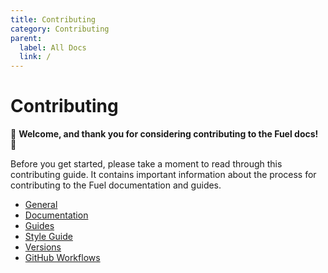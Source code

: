 ```yaml
---
title: Contributing
category: Contributing
parent:
  label: All Docs
  link: /
---
```


# Contributing

🌟 **Welcome, and thank you for considering contributing to the Fuel docs!** 🌟

Before you get started, please take a moment to read through this contributing guide.
It contains important information about the process for contributing to the Fuel documentation and guides.

- [General](/docs/contributing/general)
- [Documentation](/docs/contributing/documentation)
- [Guides](/docs/contributing/guides)
- [Style Guide](/docs/contributing/style-guide)
- [Versions](/docs/contributing/versions)
- [GitHub Workflows](/docs/contributing/github-workflows)
